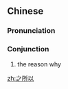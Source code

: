 ==Chinese==
{{zh-forms|type=12}}

===Pronunciation===
{{zh-pron
|m=zhīsuǒyǐ
|c=zi1 so2 ji5
|cat=con
}}

===Conjunction===
{{zh-con}}

# the reason why

[[zh:之所以]]